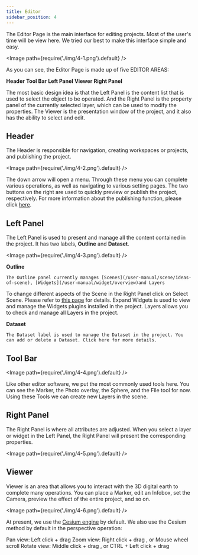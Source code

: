 ```yaml
---
title: Editor
sidebar_position: 4
---
```


The Editor Page is the main interface for editing projects. Most of the user's time will be view here. We tried our best to make this interface simple and easy.

<Image path={require('./img/4-1.png').default} />

As you can see, the Editor Page is made up of five EDITOR AREAS:

 **Header**
 **Tool Bar**
 **Left Panel**
 **Viewer**
 **Right Panel**

The most basic design idea is that the Left Panel is the content list that is used to select the object to be operated. And the Right Panel is the property panel of the currently selected layer, which can be used to modify the properties. The Viewer is the presentation window of the project, and it also has the ability to select and edit.

## Header

The Header is responsible for navigation, creating workspaces or projects, and publishing the project.

<Image path={require('./img/4-2.png').default} />

The down arrow will open a menu. 
Through these menu you can complete various operations, as well as navigating to various setting pages. 
The two buttons on the right are used to quickly preview or publish the project, respectively. 
For more information about the publishing function, please click [here](/user-manual/publication/overview).

## Left Panel

The Left Panel is used to present and manage all the content contained in the project. It has two labels, **Outline** and **Dataset**.

<Image path={require('./img/4-3.png').default} />


**Outline**

    The Outline panel currently manages [Scenes](/user-manual/scene/ideas-of-scene), [Widgets](/user-manual/widget/overview)and Layers

   To change different aspects of the Scene in the Right Panel click on Select Scene. Please refer to [this page](/user-manual/scene/set-up-scene-group-properties) for    details.
    Expand Widgets is used to view and manage the Widgets plugins installed in the project.
    Layers allows you to check and manage all Layers in the project. 

 **Dataset**

    The Dataset label is used to manage the Dataset in the project. You can add or delete a Dataset. Click here for more details.

## Tool Bar

<Image path={require('./img/4-4.png').default} />

Like other editor software, we put the most commonly used tools here. You can see the Marker, the Photo overlay, the Sphere, and the File tool for now. Using these Tools we can create new Layers in the scene. 

## Right Panel

The Right Panel is where all attributes are adjusted. When you select a layer or widget in the Left Panel, the Right Panel will present the corresponding properties.

<Image path={require('./img/4-5.png').default} />

## Viewer

Viewer is an area that allows you to interact with the 3D digital earth to complete many operations. You can place a Marker, edit an Infobox, set the Camera, preview the effect of the entire project, and so on.

<Image path={require('./img/4-6.png').default} />

At present, we use the [Cesium engine](https://cesium.com/platform/cesiumjs/) by default. We also use the Cesium method by default in the perspective operation:

Pan view: Left click + drag
Zoom view: Right click + drag , or Mouse wheel scroll
Rotate view: Middle click + drag , or CTRL + Left click + drag


